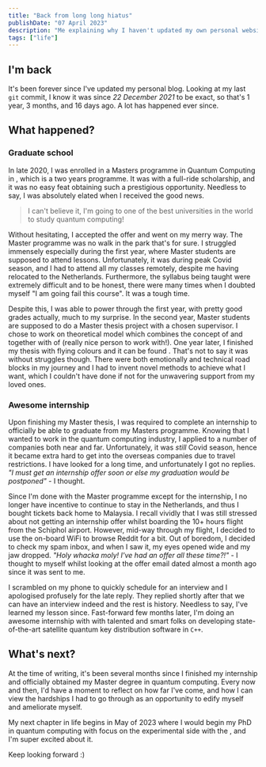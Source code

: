```yaml
---
title: "Back from long long hiatus"
publishDate: "07 April 2023"
description: "Me explaining why I haven't updated my own personal website in ages"
tags: ["life"]
---
```



## I'm back

It's been forever since I've updated my personal blog. Looking at my last `git` commit, I know it was since _22 December 2021_ to be exact, so that's 1 year, 3 months, and 16 days ago. A lot has happened ever since.

## What happened?

### Graduate school

In late 2020, I was enrolled in a Masters programme in Quantum Computing in <BlogAnchor href="https://www.tudelft.nl/" innerHTML="TUDelft"/>, which is a two years programme. It was with a full-ride scholarship, and it was no easy feat obtaining such a prestigious opportunity. Needless to say, I was absolutely elated when I received the good news.

> I can't believe it, I'm going to one of the best universities in the world to study quantum computing!

Without hesitating, I accepted the offer and went on my merry way. The Master programme was no walk in the park that's for sure. I struggled immensely especially during the first year, where Master students are supposed to attend lessons. Unfortunately, it was during peak Covid season, and I had to attend all my classes remotely, despite me having relocated to the Netherlands. Furthermore, the syllabus being taught were extremely difficult and to be honest, there were many times when I doubted myself "I am going fail this course". It was a tough time.

Despite this, I was able to power through the first year, with pretty good grades actually, much to my surprise. In the second year, Master students are supposed to do a Master thesis project with a chosen supervisor. I chose to work on theoretical model which combines the concept of <BlogAnchor href="https://en.wikipedia.org/wiki/Quantum_error_correction" innerHTML="Quantum Error Correction"/> and <BlogAnchor href="https://en.wikipedia.org/wiki/Quantum_key_distribution" innerHTML="Quantum Key Distribution"/> together with <BlogAnchor href="https://qutech.nl/person/johannes-borregaard/" innerHTML="Johannes Borregaard"/> of <BlogAnchor href="https://qutech.nl/" innerHTML="QuTech"/> (really nice person to work with!). One year later, I finished my thesis with flying colours and it can be found <BlogAnchor href="https://repository.tudelft.nl/islandora/object/uuid:649f5fe9-0266-4be2-a3a5-4b5ffd13073e" innerHTML="here" />. That's not to say it was without struggles though. There were both emotionally and technical road blocks in my journey and I had to invent novel methods to achieve what I want, which I couldn't have done if not for the unwavering support from my loved ones.

### Awesome internship

Upon finishing my Master thesis, I was required to complete an internship to officially be able to graduate from my Masters programme. Knowing that I wanted to work in the quantum computing industry, I applied to a number of companies both near and far. Unfortunately, it was _still_ Covid season, hence it became extra hard to get into the overseas companies due to travel restrictions. I have looked for a long time, and unfortunately I got no replies. _"I must get an internship offer soon or else my graduation would be postponed"_ - I thought.

Since I'm done with the Master programme except for the internship, I no longer have incentive to continue to stay in the Netherlands, and thus I bought tickets back home to Malaysia. I recall vividly that I was still stressed about not getting an internship offer whilst boarding the 10+ hours flight from the Schiphol airport. However, mid-way through my flight, I decided to use the on-board WiFi to browse Reddit for a bit. Out of boredom, I decided to check my spam inbox, and when I saw it, my eyes opened wide and my jaw dropped. _"Holy whacka moly! I've had an offer all these time?!"_ - I thought to myself whilst looking at the offer email dated almost a month ago since it was sent to me.

I scrambled on my phone to quickly schedule for an interview and I apologised profusely for the late reply. They replied shortly after that we can have an interview indeed and the rest is history. Needless to say, I've learned my lesson since. Fast-forward few months later, I'm doing an awesome internship with <BlogAnchor href="https://speqtral.space/" innerHTML="SpeQtral"/> with talented and smart folks on developing state-of-the-art satellite quantum key distribution software in `C++`.

## What's next?

At the time of writing, it's been several months since I finished my internship and officially obtained my Master degree in quantum computing. Every now and then, I'd have a moment to reflect on how far I've come, and how I can view the hardships I had to go through as an opportunity to edify myself and ameliorate myself.

My next chapter in life begins in May of 2023 where I would begin my PhD in quantum computing with focus on the experimental side with the <BlogAnchor href="https://nus.edu.sg/" innerHTML="National University of Singapore"/>, and I'm super excited about it.

Keep looking forward :)
